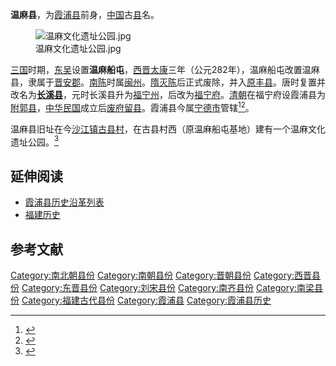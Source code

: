 '''温麻县'''，为[[霞浦县|霞浦县]]前身，[[中国历史|中国]]古[[县|县]]名。

[[File:温麻文化遗址公园.jpg|thumb]]

[[三国|三国]]时期，[[孫吳|东吴]]设置'''温麻船屯'''，[[西晋|西晋]][[太康_(西晋)|太康]]三年（公元282年），温麻船屯改置温麻县，隶属于[[晋安郡|晋安郡]]。[[陳_(南朝)|南陈]]时属[[闽州|闽州]]。[[隋朝|隋]][[隋滅陳之戰|灭陈]]后正式废除，并入[[原丰县|原丰县]]。唐时复置并改名为'''[[長溪縣|长溪县]]'''，元时长溪县升为[[福宁州|福宁州]]，后改为[[福宁府|福宁府]]。[[清朝|清朝]]在福宁府设霞浦县为[[附郭县|附郭县]]，[[中华民国|中华民国]]成立后[[废府州厅改县|废府留县]]。霞浦县今属[[宁德市|宁德市]]管辖<ref>{{Cite web|title=建制沿革 _建制沿革 _走进霞浦 _霞浦县人民政府|url=http://www.xiapu.gov.cn/zjxp/jzyg/201905/t20190529_1022740.htm|accessdate=2021-02-21|work=www.xiapu.gov.cn}}</ref><ref name=":2">{{Cite book|title=疆界沿革表|last=霞浦县志|first=编纂委员会|publisher=福建省霞浦县印刷厂|year=1986年|location=霞浦县|pages=Page2~6|origyear=1929年版}}</ref>。

温麻县旧址在今[[沙江镇|沙江镇]][[古县村|古县村]]，在古县村西（原温麻船屯基地）建有一个温麻文化遗址公园。<ref>{{Cite web|title=古县村 - 福建宁德市霞浦县沙江镇古县村官方网站 - 村务公开|url=http://cunwu.cuncun8.com/index.php?ctl=village&geoCode=69240325|accessdate=2021-02-21|work=cunwu.cuncun8.com}}</ref>

== 延伸阅读 ==

* [[霞浦县历史沿革列表|霞浦县历史沿革列表]]
* [[福建历史|福建历史]]

== 参考文献 ==
<references />{{中国古代行政区划小作品}}
[[Category:南北朝县份|Category:南北朝县份]]
[[Category:南朝县份|Category:南朝县份]]
[[Category:晋朝县份|Category:晋朝县份]]
[[Category:西晋县份|Category:西晋县份]]
[[Category:东晋县份|Category:东晋县份]]
[[Category:刘宋县份|Category:刘宋县份]]
[[Category:南齐县份|Category:南齐县份]]
[[Category:南梁县份|Category:南梁县份]]
[[Category:福建古代县份|Category:福建古代县份]]
[[Category:霞浦县|Category:霞浦县]] 
[[Category:霞浦县历史|Category:霞浦县历史]]